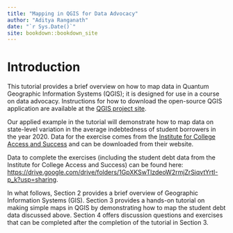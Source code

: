 ```yaml
--- 
title: "Mapping in QGIS for Data Advocacy"
author: "Aditya Ranganath"
date: "`r Sys.Date()`"
site: bookdown::bookdown_site
---
```

# Introduction

This tutorial provides a brief overview on how to map data in Quantum Geographic Information Systems (QGIS); it is designed for use in a course on data advocacy. Instructions for how to download the open-source QGIS application are available at the [QGIS project site](https://www.qgis.org/en/site/forusers/download.html). 

Our applied example in the tutorial will demonstrate how to map data on state-level variation in the average indebtedness of student borrowers in the year 2020. Data for the exercise comes from the [Institute for College Access and Success](https://ticas.org/interactive-map/) and can be downloaded from their website. 

Data to complete the exercises (including the student debt data from the Institute for College Access and Success) can be found here: [https://drive.google.com/drive/folders/1GpXKSwTlzdeoW2rmjZrSiqvtYrtI-p_k?usp=sharing](https://drive.google.com/drive/folders/1GpXKSwTlzdeoW2rmjZrSiqvtYrtI-p_k?usp=sharing). 

In what follows, Section 2 provides a brief overview of Geographic Information Systems (GIS). Section 3 provides a hands-on tutorial on making simple maps in QGIS by demonstrating how to map the student debt data discussed above. Section 4 offers discussion questions and exercises that can be completed after the completion of the tutorial in Section 3. 




